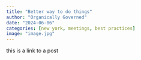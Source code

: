```yaml
---
title: "Better way to do things"
author: "Organically Governed"
date: "2024-06-06"
categories: [new york, meetings, best practices]
image: "image.jpg"
---
```


this is a link to a post
